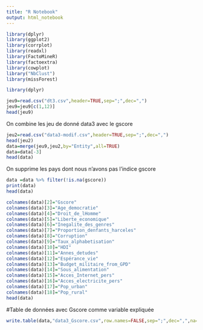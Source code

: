 ```yaml
---
title: "R Notebook"
output: html_notebook
---
```




```r
library(dplyr)
library(ggplot2)
library(corrplot)
library(readxl)
library(FactoMineR)
library(factoextra)
library(cowplot)
library("NbClust")
library(missForest)

library(dplyr)
```



```r
jeu9=read.csv("dt3.csv",header=TRUE,sep=";",dec=",")
jeu9=jeu9[c(1,12)]
head(jeu9)
```

On combine les jeu de donné data3 avec le gscore

```r
jeu2=read.csv("data3-modif.csv",header=TRUE,sep=";",dec=",")
head(jeu2)
data=merge(jeu9,jeu2,by="Entity",all=TRUE)
data=data[-3]
head(data)
``` 


On supprime les pays dont nous n'avons pas l'indice gscore


```r
data =data %>% filter(!is.na(gscore))
print(data)
head(data)
``` 




```r
colnames(data)[2]="Gscore"
colnames(data)[3]="Age_democratie"
colnames(data)[4]="Droit_de_lHomme"
colnames(data)[5]="Liberte_economique"
colnames(data)[6]="Inegalite_des_genres"
colnames(data)[7]="Proportion_denfants_harceles"
colnames(data)[8]="Corruption"
colnames(data)[9]="Taux_alphabetisation"
colnames(data)[10]="HDI"
colnames(data)[11]="Annes_detudes"
colnames(data)[12]="Espérance_vie"
colnames(data)[13]="Budget_militaire_from_GPD"
colnames(data)[14]="Sous_alimentation"
colnames(data)[15]="Acces_Internet_pers"
colnames(data)[16]="Acces_electricite_pers"
colnames(data)[17]="Pop_urban"
colnames(data)[18]="Pop_rural"
head(data)
``` 



#Table de données avec Gscore comme variable expliquée 
```r
write.table(data,"data3_Gscore.csv",row.names=FALSE,sep=";",dec=",",na=" ")
```

